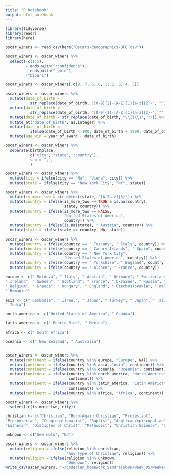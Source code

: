 ```yaml
---
title: "R Notebook"
output: html_notebook
---
```


```r
library(tidyverse)
library(readr)
library(here)
```

```r
oscar_winers <- read_csv(here("Oscars-demographics-DFE.csv"))
```

```r
oscar_winers <- oscar_winers %>%
  select(-c(1:5),
         - ends_with(":confidence"),
         - ends_with("_gold"),
         -"biourl")

oscar_winers <- oscar_winers[,c(9, 7, 6, 8, 1, 2, 3, 4, 5)]  

oscar_winers <- oscar_winers %>%
  mutate(date_of_birth = 
           str_replace(date_of_birth, "[0-9]{2}-[A-Z]{1}[a-z]{2}-", "")) %>%
  mutate(date_of_birth = 
           str_replace(date_of_birth, "[0-9]{1}-[A-Z]{1}[a-z]{2}-", "")) %>%
  mutate(date_of_birth = str_replace(date_of_birth, "\\[1\\]", "")) %>%
  mutate_at("date_of_birth", as.integer) %>%
  mutate(date_of_birth =
           ifelse(date_of_birth < 100, date_of_birth + 1900, date_of_birth)) %>%
  mutate(age_win = year_of_award - date_of_birth)

oscar_winers <- oscar_winers %>%
  separate(birthplace,
           c("city", "state", "country"),
           sep = ",", 
           )

oscar_winers <- oscar_winers %>%
  mutate(city = ifelse(city == "Na", "Viena", city)) %>%
  mutate(state = ifelse(city == "New York City", "NY", state))

oscar_winers <- oscar_winers %>%
  mutate(is_more_two = str_detect(state, "[A-Za-z]{3}")) %>%
  mutate(country = ifelse(is_more_two == TRUE & is.na(country), 
                          state, country)) %>%
  mutate(country = ifelse(is_more_two == FALSE, 
                          "United States of America",
                          country)) %>%
  mutate(country = ifelse(is.na(state), " Austria", country)) %>%
  mutate(state = ifelse(state == country, NA, state))

oscar_winers <- oscar_winers %>%
  mutate(country = ifelse(country == " Tuscany", " Italy", country)) %>%
  mutate(country = ifelse(country == " Canary Islands", " Spain", country)) %>%
  mutate(country = ifelse(country == " New York City", 
                          "United States of America", country)) %>%
  mutate(country = ifelse(country == " Yorkshire", " England", country)) %>%
  mutate(country = ifelse(country == " Alsace", " France", country))

europe <- c(" Moldova", " Italy", " Austria", " Germany", " Switzerland",
" Ireland", " Sweden", " Scotland", " France", " Ukraine", " Russia", " Spain",
" Belgium", " Greece", " Hungary", " England", " Czechoslovakia", " Wales",
" Romania")

asia <- c(" Cambodia", " Israel", " Japan", " Turkey", " Japan", " Taiwan",
" India")

north_america <- c("United States of America", " Canada")

latin_america <- c(" Puerto Rico", " Mexico")

africa <- c(" South Africa")

oceania <- c(" New Zealand", " Australia")


oscar_winers <- oscar_winers %>%
  mutate(continent = ifelse(country %in% europe, "Europe", NA)) %>%
  mutate(continent = ifelse(country %in% asia, "Asia", continent)) %>%
  mutate(continent = ifelse(country %in% oceania, "Oceania", continent)) %>%
  mutate(continent = ifelse(country %in% north_america, "North America", 
                            continent)) %>%
  mutate(continent = ifelse(country %in% latin_america, "Latin America",
                            continent)) %>%
  mutate(continent = ifelse(country %in% africa, "Africa", continent))

oscar_winers <- oscar_winers %>%
  select(-c(is_more_two, city))

christian <- c("Christian", "Born-Again Christian", "Protestant",
"Presbyterian", "Congregationalist", "Baptist", "Anglican/episcopalian",
"Lutheran", "Disciples of Christ", "Methodist", "Christian Science", "Quaker")

unknown <- c("See Note", "Na")

oscar_winers <- oscar_winers %>%
  mutate(religion = ifelse(religion %in% christian, 
                           "Any type of Christian", religion)) %>%
  mutate(religion = ifelse(religion %in% unknown,
                           "Unknown", religion))        
write_csv(oscar_winers, "~/codeclan_homework_SandraTobon/week_05/weekend_homework/clean_procces/clean_oscar_winers.csv")
  

  
```


